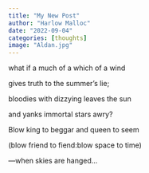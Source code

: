 ```yaml
---
title: "My New Post"
author: "Harlow Malloc"
date: "2022-09-04"
categories: [thoughts]
image: "Aldan.jpg"
---
```


what if a much of a which of a wind\

gives truth to the summer's lie;\

bloodies with dizzying leaves the sun\

and yanks immortal stars awry?\

Blow king to beggar and queen to seem\

(blow friend to fiend:blow space to time)\

---when skies are hanged\...
